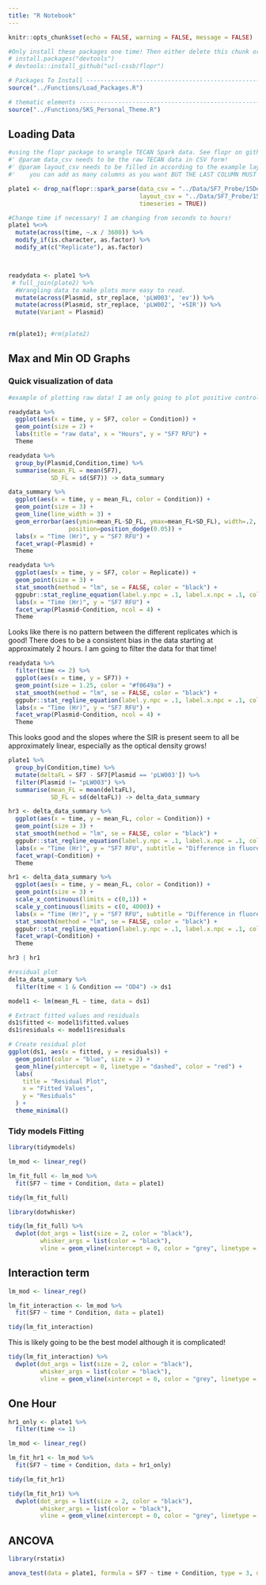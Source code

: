 ```yaml
---
title: "R Notebook"
---
```


```r
knitr::opts_chunk$set(echo = FALSE, warning = FALSE, message = FALSE)
```

```r
#Only install these packages one time! Then either delete this chunk or comment it out!
# install.packages("devtools")
# devtools::install_github("ucl-cssb/flopr")
```

```r

# Packages To Install -----------------------------------------------------
source("../Functions/Load_Packages.R")
```

```r
# thematic elements -----------------------------------------------------
source("../Functions/SKS_Personal_Theme.R")
```

## Loading Data

```r

#using the flopr package to wrangle TECAN Spark data. See flopr on github for more info!
#' @param data_csv needs to be the raw TECAN data in CSV form!
#' @param layout_csv needs to be filled in according to the example layout.
#'    you can add as many columns as you want BUT THE LAST COLUMN MUST BE named 'well' and have the position for each well such as 'A1'

plate1 <- drop_na(flopr::spark_parse(data_csv = "../Data/SF7_Probe/15Dec24_highOD_SF7.csv",
                                     layout_csv = "../Data/SF7_Probe/15Dec24_highOD_SF7_Metadata.csv",
                                     timeseries = TRUE))

#Change time if necessary! I am changing from seconds to hours!
plate1 %<>%
  mutate(across(time, ~.x / 3600)) %>%
  modify_if(is.character, as.factor) %>% 
  modify_at(c("Replicate"), as.factor)



readydata <- plate1 %>%
 # full_join(plate2) %>%
  #Wrangling data to make plots more easy to read.
  mutate(across(Plasmid, str_replace, 'pLW003', 'ev')) %>%
  mutate(across(Plasmid, str_replace, 'pLW002', '+SIR')) %>%
  mutate(Variant = Plasmid)
  

rm(plate1); #rm(plate2)
```

## Max and Min OD Graphs

### Quick visualization of data

```r
#example of plotting raw data! I am only going to plot positive controls for this example!

readydata %>%
  ggplot(aes(x = time, y = SF7, color = Condition)) +
  geom_point(size = 2) + 
  labs(title = "raw data", x = "Hours", y = "SF7 RFU") +
  Theme

```

```r
readydata %>%
  group_by(Plasmid,Condition,time) %>%
  summarise(mean_FL = mean(SF7),
            SD_FL = sd(SF7)) -> data_summary
```

```r
data_summary %>%
  ggplot(aes(x = time, y = mean_FL, color = Condition)) +
  geom_point(size = 3) +
  geom_line(line_width = 3) +
  geom_errorbar(aes(ymin=mean_FL-SD_FL, ymax=mean_FL+SD_FL), width=.2,
                 position=position_dodge(0.05)) +
  labs(x = "Time (Hr)", y = "SF7 RFU") +
  facet_wrap(~Plasmid) +
  Theme
```


```r
readydata %>%
  ggplot(aes(x = time, y = SF7, color = Replicate)) +
  geom_point(size = 3) +
  stat_smooth(method = "lm", se = FALSE, color = "black") +
  ggpubr::stat_regline_equation(label.y.npc = .1, label.x.npc = .1, color = "black", size = 5) + 
  labs(x = "Time (Hr)", y = "SF7 RFU") +
  facet_wrap(Plasmid~Condition, ncol = 4) +
  Theme
```
Looks like there is no pattern between the different replicates which is good! There does to be a consistent bias in the data starting at approximately 2 hours. I am going to filter the data for that time!

```r

readydata %>%
  filter(time <= 2) %>%
  ggplot(aes(x = time, y = SF7)) +
  geom_point(size = 1.25, color = "#f0649a") +
  stat_smooth(method = "lm", se = FALSE, color = "black") +
  ggpubr::stat_regline_equation(label.y.npc = .1, label.x.npc = .1, color = "black", size = 5) + 
  labs(x = "Time (Hr)", y = "SF7 RFU") +
  facet_wrap(Plasmid~Condition, ncol = 4) +
  Theme

```
This looks good and the slopes where the SIR is present seem to all be approximately linear, especially as the optical density grows!

```r
plate1 %>%
  group_by(Condition,time) %>%
  mutate(deltaFL = SF7 - SF7[Plasmid == 'pLW003']) %>%
  filter(Plasmid != "pLW003") %>%
  summarise(mean_FL = mean(deltaFL),
            SD_FL = sd(deltaFL)) -> delta_data_summary
```

```r
hr3 <- delta_data_summary %>%
  ggplot(aes(x = time, y = mean_FL, color = Condition)) +
  geom_point(size = 3) +
  stat_smooth(method = "lm", se = FALSE, color = "black") +
  ggpubr::stat_regline_equation(label.y.npc = .1, label.x.npc = .1, color = "black", size = 5) +
  labs(x = "Time (Hr)", y = "SF7 RFU", subtitle = "Difference in fluorescence between plasmids") +
  facet_wrap(~Condition) + 
  Theme

hr1 <- delta_data_summary %>%
  ggplot(aes(x = time, y = mean_FL, color = Condition)) +
  geom_point(size = 3) +
  scale_x_continuous(limits = c(0,1)) +
  scale_y_continuous(limits = c(0, 4000)) + 
  labs(x = "Time (Hr)", y = "SF7 RFU", subtitle = "Difference in fluorescence between plasmids over 1 hour") +
  stat_smooth(method = "lm", se = FALSE, color = "black") +
  ggpubr::stat_regline_equation(label.y.npc = .1, label.x.npc = .1, color = "black", size = 5) +
  facet_wrap(~Condition) + 
  Theme

hr3 | hr1
```

```r
#residual plot
delta_data_summary %>%
  filter(time < 1 & Condition == "OD4") -> ds1

model1 <- lm(mean_FL ~ time, data = ds1)

# Extract fitted values and residuals
ds1$fitted <- model1$fitted.values
ds1$residuals <- model1$residuals

# Create residual plot
ggplot(ds1, aes(x = fitted, y = residuals)) +
  geom_point(color = "blue", size = 2) +
  geom_hline(yintercept = 0, linetype = "dashed", color = "red") +
  labs(
    title = "Residual Plot",
    x = "Fitted Values",
    y = "Residuals"
  ) +
  theme_minimal()
```
### Tidy models Fitting

```r
library(tidymodels)
```

```r
lm_mod <- linear_reg()

lm_fit_full <- lm_mod %>%
  fit(SF7 ~ time + Condition, data = plate1)
```

```r
tidy(lm_fit_full)
```

```r
library(dotwhisker)
```

```r
tidy(lm_fit_full) %>%
  dwplot(dot_args = list(size = 2, color = "black"),
         whisker_args = list(color = "black"),
         vline = geom_vline(xintercept = 0, color = "grey", linetype = 2))
```
## Interaction term

```r
lm_mod <- linear_reg()

lm_fit_interaction <- lm_mod %>%
  fit(SF7 ~ time * Condition, data = plate1)
```

```r
tidy(lm_fit_interaction)
```

This is likely going to be the best model although it is complicated!
```r
tidy(lm_fit_interaction) %>%
  dwplot(dot_args = list(size = 2, color = "black"),
         whisker_args = list(color = "black"),
         vline = geom_vline(xintercept = 0, color = "grey", linetype = 2))
```

## One Hour

```r
hr1_only <- plate1 %>%
  filter(time <= 1)
```

```r
lm_mod <- linear_reg()

lm_fit_hr1 <- lm_mod %>%
  fit(SF7 ~ time + Condition, data = hr1_only)
```

```r
tidy(lm_fit_hr1)
```

```r
tidy(lm_fit_hr1) %>%
  dwplot(dot_args = list(size = 2, color = "black"),
         whisker_args = list(color = "black"),
         vline = geom_vline(xintercept = 0, color = "grey", linetype = 2))
```

## ANCOVA

```r
library(rstatix)

anova_test(data = plate1, formula = SF7 ~ time + Condition, type = 3, detailed = TRUE) # type 3 SS should be used in ANCOVA
```

